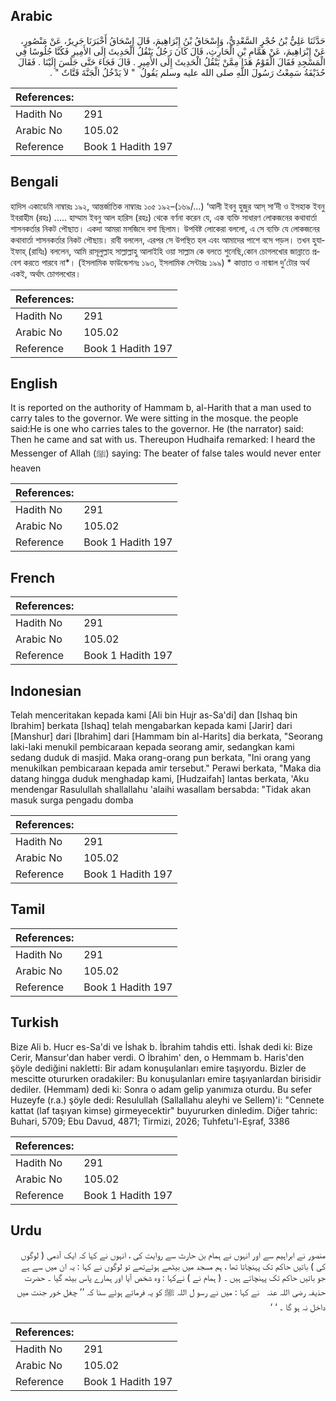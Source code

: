 ## Arabic


<div dir="rtl" lang="ar" style={{fontSize:'larger',backgroundColor:'#f8f9fa',padding:20}}>
حَدَّثَنَا عَلِيُّ بْنُ حُجْرٍ السَّعْدِيُّ، وَإِسْحَاقُ بْنُ إِبْرَاهِيمَ، قَالَ إِسْحَاقُ أَخْبَرَنَا جَرِيرٌ، عَنْ مَنْصُورٍ، عَنْ إِبْرَاهِيمَ، عَنْ هَمَّامِ بْنِ الْحَارِثِ، قَالَ كَانَ رَجُلٌ يَنْقُلُ الْحَدِيثَ إِلَى الأَمِيرِ فَكُنَّا جُلُوسًا فِي الْمَسْجِدِ فَقَالَ الْقَوْمُ هَذَا مِمَّنْ يَنْقُلُ الْحَدِيثَ إِلَى الأَمِيرِ ‏.‏ قَالَ فَجَاءَ حَتَّى جَلَسَ إِلَيْنَا ‏.‏ فَقَالَ حُذَيْفَةُ سَمِعْتُ رَسُولَ اللَّهِ صلى الله عليه وسلم يَقُولُ ‏ "‏ لاَ يَدْخُلُ الْجَنَّةَ قَتَّاتٌ ‏"‏ ‏.‏
</div>
<div style={{backgroundColor:'#f8f9fa',padding:20, marginBottom: 10}}><table> <thead> <tr> <th>References:</th> <th></th> </tr> </thead> <tbody><tr><td>Hadith No</td><td>291</td></tr><tr><td>Arabic No</td><td>105.02</td></tr><tr><td>Reference</td><td>Book 1 Hadith 197</td></tr></tbody></table></div>

## Bengali


<div dir="ltr" lang="bn" style={{fontSize:'larger',backgroundColor:'#f8f9fa',padding:20}}>
হাদিস একাডেমি নাম্বারঃ ১৯২, আন্তর্জাতিক নাম্বারঃ ১০৫ ১৯২–(১৬৯/...) ‘আলী ইবনু হুজুর আস্ সা’দী ও ইসহাক ইবনু ইবরাহীম (রহঃ) ..... হাম্মাম ইবনু আল হারিস (রহঃ) থেকে বর্ণনা করেন যে, এক ব্যক্তি সাধারণ লোকজনের কথাবার্তা শাসনকর্তার নিকট পৌছাত। একদা আমরা মসজিদে বসা ছিলাম। উপবিষ্ট লোকেরা বললো, এ সে ব্যক্তি যে লোকজনের কথাবার্তা শাসনকর্তার নিকট পৌছায়। রাবী বললেন, এরপর সে উপস্থিত হল এবং আমাদের পাশে বসে পড়ল। তখন হুযাইফাহ্ (রাযিঃ) বললেন, আমি রাসূলুল্লাহ সাল্লাল্লাহু আলাইহি ওয়া সাল্লাম কে বলতে শুনেছি,কোন চোগলখোর জান্নাতে প্রবেশ করতে পারবে না*। (ইসলামিক ফাউন্ডেশনঃ ১৯৩, ইসলামিক সেন্টারঃ ১৯৯) * কাত্তাত ও নান্মাল দু’টোর অর্থ একই, অর্থাৎ চোগলখোর।
</div>
<div style={{backgroundColor:'#f8f9fa',padding:20, marginBottom: 10}}><table> <thead> <tr> <th>References:</th> <th></th> </tr> </thead> <tbody><tr><td>Hadith No</td><td>291</td></tr><tr><td>Arabic No</td><td>105.02</td></tr><tr><td>Reference</td><td>Book 1 Hadith 197</td></tr></tbody></table></div>

## English


<div dir="ltr" lang="en" style={{fontSize:'larger',backgroundColor:'#f8f9fa',padding:20}}>
It is reported on the authority of Hammam b, al-Harith that a man used to carry tales to the governor. We were sitting in the mosque. the people said:He is one who carries tales to the governor. He (the narrator) said: Then he came and sat with us. Thereupon Hudhaifa remarked: I heard the Messenger of Allah (ﷺ) saying: The beater of false tales would never enter heaven
</div>
<div style={{backgroundColor:'#f8f9fa',padding:20, marginBottom: 10}}><table> <thead> <tr> <th>References:</th> <th></th> </tr> </thead> <tbody><tr><td>Hadith No</td><td>291</td></tr><tr><td>Arabic No</td><td>105.02</td></tr><tr><td>Reference</td><td>Book 1 Hadith 197</td></tr></tbody></table></div>

## French


<div dir="ltr" lang="fr" style={{fontSize:'larger',backgroundColor:'#f8f9fa',padding:20}}>

</div>
<div style={{backgroundColor:'#f8f9fa',padding:20, marginBottom: 10}}><table> <thead> <tr> <th>References:</th> <th></th> </tr> </thead> <tbody><tr><td>Hadith No</td><td>291</td></tr><tr><td>Arabic No</td><td>105.02</td></tr><tr><td>Reference</td><td>Book 1 Hadith 197</td></tr></tbody></table></div>

## Indonesian


<div dir="ltr" lang="id" style={{fontSize:'larger',backgroundColor:'#f8f9fa',padding:20}}>
Telah menceritakan kepada kami [Ali bin Hujr as-Sa'di] dan [Ishaq bin Ibrahim] berkata [Ishaq] telah mengabarkan kepada kami [Jarir] dari [Manshur] dari [Ibrahim] dari [Hammam bin al-Harits] dia berkata, "Seorang laki-laki menukil pembicaraan kepada seorang amir, sedangkan kami sedang duduk di masjid. Maka orang-orang pun berkata, "Ini orang yang menukilkan pembicaraan kepada amir tersebut." Perawi berkata, "Maka dia datang hingga duduk menghadap kami, [Hudzaifah] lantas berkata, 'Aku mendengar Rasulullah shallallahu 'alaihi wasallam bersabda: "Tidak akan masuk surga pengadu domba
</div>
<div style={{backgroundColor:'#f8f9fa',padding:20, marginBottom: 10}}><table> <thead> <tr> <th>References:</th> <th></th> </tr> </thead> <tbody><tr><td>Hadith No</td><td>291</td></tr><tr><td>Arabic No</td><td>105.02</td></tr><tr><td>Reference</td><td>Book 1 Hadith 197</td></tr></tbody></table></div>

## Tamil


<div dir="ltr" lang="ta" style={{fontSize:'larger',backgroundColor:'#f8f9fa',padding:20}}>

</div>
<div style={{backgroundColor:'#f8f9fa',padding:20, marginBottom: 10}}><table> <thead> <tr> <th>References:</th> <th></th> </tr> </thead> <tbody><tr><td>Hadith No</td><td>291</td></tr><tr><td>Arabic No</td><td>105.02</td></tr><tr><td>Reference</td><td>Book 1 Hadith 197</td></tr></tbody></table></div>

## Turkish


<div dir="ltr" lang="tr" style={{fontSize:'larger',backgroundColor:'#f8f9fa',padding:20}}>
Bize Ali b. Hucr es-Sa'di ve İshak b. İbrahim tahdis etti. İshak dedi ki: Bize Cerir, Mansur'dan haber verdi. O İbrahim' den, o Hemmam b. Haris'den şöyle dediğini nakletti: Bir adam konuşulanları emire taşıyordu. Bizler de mescitte otururken oradakiler: Bu konuşulanları emire taşıyanlardan birisidir dediler. (Hemmam) dedi ki: Sonra o adam gelip yanımıza oturdu. Bu sefer Huzeyfe (r.a.) şöyle dedi: Resulullah (Sallallahu aleyhi ve Sellem)'i: "Cennete kattat (laf taşıyan kimse) girmeyecektir" buyururken dinledim. Diğer tahric: Buhari, 5709; Ebu Davud, 4871; Tirmizi, 2026; Tuhfetu'l-Eşraf, 3386
</div>
<div style={{backgroundColor:'#f8f9fa',padding:20, marginBottom: 10}}><table> <thead> <tr> <th>References:</th> <th></th> </tr> </thead> <tbody><tr><td>Hadith No</td><td>291</td></tr><tr><td>Arabic No</td><td>105.02</td></tr><tr><td>Reference</td><td>Book 1 Hadith 197</td></tr></tbody></table></div>

## Urdu


<div dir="rtl" lang="ur" style={{fontSize:'larger',backgroundColor:'#f8f9fa',padding:20}}>
منصور نے ابراہیم سے اور انہوں نے ہمام بن حارث سے روایت کی ، انہوں نے کہا کہ ایک آدمی ( لوگوں کی ) باتیں حاکم تک پہنچاتا تھا ، ہم مسجد میں بیٹھے ہوئےتھے تو لوگوں نے کہا : یہ ان میں سے ہے جو باتیں حاکم تک پہنچاتے ہیں ۔ ( ہمام نے ) نےکہا : وہ شخص آیا اور ہمارے پاس بیٹھ گیا ۔ حضرت حذیفہ ‌رضی ‌اللہ ‌عنہ ‌ ‌ نے کہا : میں نے رسو ل اللہ ﷺ کو یہ فرماتے ہوئے سنا کہ ’’ چغل خور جنت میں داخل نہ ہو گا ۔ ‘ ‘
</div>
<div style={{backgroundColor:'#f8f9fa',padding:20, marginBottom: 10}}><table> <thead> <tr> <th>References:</th> <th></th> </tr> </thead> <tbody><tr><td>Hadith No</td><td>291</td></tr><tr><td>Arabic No</td><td>105.02</td></tr><tr><td>Reference</td><td>Book 1 Hadith 197</td></tr></tbody></table></div>